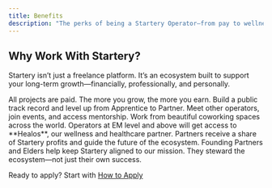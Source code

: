 ```yaml
---
title: Benefits
description: "The perks of being a Startery Operator—from pay to wellness to ownership."
---
```


## Why Work With Startery?

Startery isn’t just a freelance platform. It’s an ecosystem built to support your long-term growth—financially, professionally, and personally.

<CardGroup cols={2}>
  <Card title="Earn Real Income" icon="money-bill-wave">
    All projects are paid. The more you grow, the more you earn.
  </Card>
  <Card title="Grow Your Career" icon="arrow-up-right-dots">
    Build a public track record and level up from Apprentice to Partner.
  </Card>
  <Card title="Join a Real Community" icon="users">
    Meet other operators, join events, and access mentorship.
  </Card>
  <Card title="Global Workspaces (EM+)" icon="earth-americas">
    Work from beautiful coworking spaces across the world.
  </Card>
  <Card title="Healthcare (Coming Soon)" icon="heart-pulse">
    Operators at EM level and above will get access to **Healos**, our wellness
    and healthcare partner.
  </Card>
  <Card title="Profit Sharing (Partners)" icon="hand-holding-dollar">
    Partners receive a share of Startery profits and guide the future of the
    ecosystem.
  </Card>
</CardGroup>

<Note>
  Founding Partners and Elders help keep Startery aligned to our mission. They
  steward the ecosystem—not just their own success.
</Note>

<Check>Ready to apply? Start with [How to Apply](/talent/how-to-apply)</Check>
